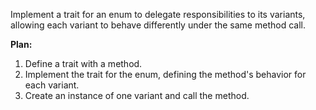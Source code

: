 Implement a trait for an enum to delegate responsibilities to its variants, allowing each variant to behave differently under the same method call.

**Plan:**
1. Define a trait with a method.
2. Implement the trait for the enum, defining the method's behavior for each variant.
3. Create an instance of one variant and call the method.